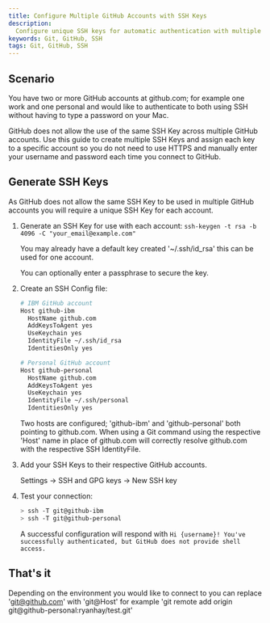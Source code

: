 ```yaml
---
title: Configure Multiple GitHub Accounts with SSH Keys
description:
  Configure unique SSH keys for automatic authentication with multiple GitHub accounts.
keywords: Git, GitHub, SSH
tags: Git, GitHub, SSH
---
```



<ArticleDetails name="Ryan Hay" lastUpdated="April 20th" readTimeMinutes="3" />

## Scenario

You have two or more GitHub accounts at github.com; for example one work and one personal
and would like to authenticate to both using SSH without having to type a password on your
Mac.

GitHub does not allow the use of the same SSH Key across multiple GitHub accounts. Use
this guide to create multiple SSH Keys and assign each key to a specific account so you do
not need to use HTTPS and manually enter your username and password each time you connect
to GitHub.

## Generate SSH Keys

As GitHub does not allow the same SSH Key to be used in multiple GitHub accounts you will
require a unique SSH Key for each account.

1. Generate an SSH Key for use with each account:
   `ssh-keygen -t rsa -b 4096 -C "your_email@example.com"`

   You may already have a default key created '~/.ssh/id_rsa' this can be used for one
   account.

   You can optionally enter a passphrase to secure the key.

1. Create an SSH Config file:

   ```bash
   # IBM GitHub account
   Host github-ibm
     HostName github.com
     AddKeysToAgent yes
     UseKeychain yes
     IdentityFile ~/.ssh/id_rsa
     IdentitiesOnly yes

   # Personal GitHub account
   Host github-personal
     HostName github.com
     AddKeysToAgent yes
     UseKeychain yes
     IdentityFile ~/.ssh/personal
     IdentitiesOnly yes
   ```

   Two hosts are configured; 'github-ibm' and 'github-personal' both pointing to
   github.com. When using a Git command using the respective 'Host' name in place of
   github.com will correctly resolve github.com with the respective SSH IdentityFile.

1. Add your SSH Keys to their respective GitHub accounts.

   Settings -> SSH and GPG keys -> New SSH key

1. Test your connection:

   ```sh
   > ssh -T git@github-ibm
   > ssh -T git@github-personal
   ```

   A successful configuration will respond with
   `Hi {username}! You've successfully authenticated, but GitHub does not provide shell access.`

## That's it

Depending on the environment you would like to connect to you can replace 'git@github.com'
with 'git@Host' for example 'git remote add origin git@github-personal:ryanhay/test.git'
